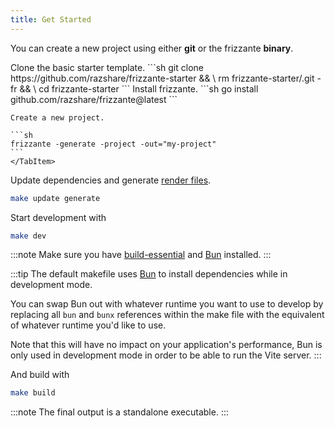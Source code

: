 ```yaml
---
title: Get Started
---
```



You can create a new project using either **git** or the frizzante **binary**.

<Tabs>
    <TabItem icon='seti:git' label='Git'>
    Clone the basic starter template.
    ```sh
    git clone https://github.com/razshare/frizzante-starter && \
    rm frizzante-starter/.git -fr && \
    cd frizzante-starter
    ```
    </TabItem>
    <TabItem icon='linux' label='Binary'>
    Install frizzante.
    ```sh
    go install github.com/razshare/frizzante@latest
    ```

    Create a new project.

    ```sh
    frizzante -generate -project -out="my-project"
    ```
    </TabItem>
</Tabs>


Update dependencies and generate [render files](../views#render-files).

```sh
make update generate
```

Start development with

```sh
make dev
```

:::note
Make sure you have [build-essential](https://askubuntu.com/questions/398489/how-to-install-build-essential) and
[Bun](https://bun.sh/) installed.
:::

:::tip
The default makefile uses [Bun](https://bun.sh/) to install dependencies while in development mode.

You can swap Bun out with whatever runtime you want to use to develop by replacing all `bun` and `bunx` references within 
the make file with the equivalent of whatever runtime you'd like to use.

Note that this will have no impact on your application's performance, Bun is only used in development mode 
in order to be able to run the Vite server.
:::

And build with

```sh
make build
```

:::note
The final output is a standalone executable.
:::